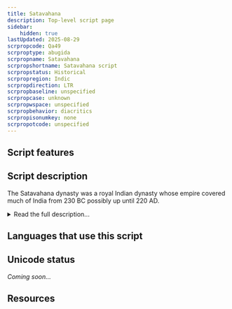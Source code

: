 ```yaml
---
title: Satavahana
description: Top-level script page
sidebar:
    hidden: true
lastUpdated: 2025-08-29
scrpropcode: Qa49
scrproptype: abugida
scrpropname: Satavahana
scrpropshortname: Satavahana script
scrpropstatus: Historical
scrpropregion: Indic
scrpropdirection: LTR
scrpropbaseline: unspecified
scrpropcase: unknown
scrpropwspace: unspecified
scrpropbehavior: diacritics
scrpropisonumkey: none
scrpropotcode: unspecified
---
```



## Script features

<ScriptInfo />

## Script description

The Satavahana dynasty was a royal Indian dynasty whose empire covered much of India from 230 BC possibly up until 220 AD.

<details>
<summary>Read the full description...</summary>Satavahana rulers encouraged the use of the Prakrit language, although Sanskrit and Telegu were also used. They wrote in a Brahmic script about which little is known. The script appears to be closely related to [Brahmi](/scrlang/scripts/brah) and there are conflicting reports as to whether they are simply variations of the same script.

_This script is not currently recognized by the [ISO 15924 standard](http://www.unicode.org/iso15924/), but is included in ScriptSource for research purposes. If you have any information on this script, please add the information to this site. Your contributions can be a great help in refining and expanding the ISO 15924 standard. The [Script Encoding Initiative](http://www.linguistics.berkeley.edu/sei/) is working to support the inclusion of this script in the standard, and contributions here will support their efforts._
</details>

## Languages that use this script

<WsList script='Qa49' wsMax='5' />

## Unicode status

_Coming soon..._

## Resources

<ScriptResources detailSummary='seemore' />

